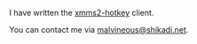 I have written the [[Client:xmms2-hotkey|xmms2-hotkey]] client.

You can contact me via [mailto:malvineous@shikadi.net malvineous@shikadi.net].